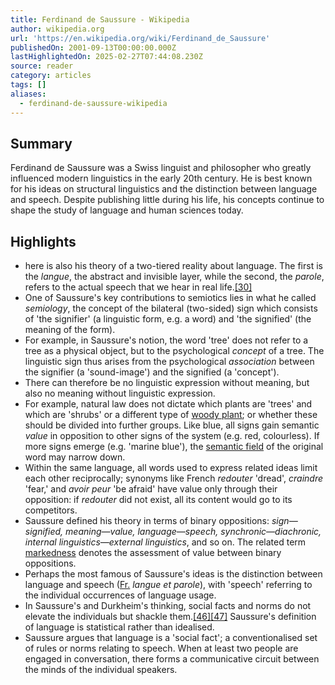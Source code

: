 ```yaml
---
title: Ferdinand de Saussure - Wikipedia
author: wikipedia.org
url: 'https://en.wikipedia.org/wiki/Ferdinand_de_Saussure'
publishedOn: 2001-09-13T00:00:00.000Z
lastHighlightedOn: 2025-02-27T07:44:08.230Z
source: reader
category: articles
tags: []
aliases:
  - ferdinand-de-saussure-wikipedia
---
```

## Summary

Ferdinand de Saussure was a Swiss linguist and philosopher who greatly influenced modern linguistics in the early 20th century. He is best known for his ideas on structural linguistics and the distinction between language and speech. Despite publishing little during his life, his concepts continue to shape the study of language and human sciences today.

## Highlights
- here is also his theory of a two-tiered reality about language. The first is the *langue*, the abstract and invisible layer, while the second, the *parole*, refers to the actual speech that we hear in real life.[[30]](https://en.wikipedia.org/wiki/Ferdinand_de_Saussure#cite_note-:1-30)
- One of Saussure's key contributions to semiotics lies in what he called *semiology*, the concept of the bilateral (two-sided) sign which consists of 'the signifier' (a linguistic form, e.g. a word) and 'the signified' (the meaning of the form).
- For example, in Saussure's notion, the word 'tree' does not refer to a tree as a physical object, but to the psychological *concept* of a tree. The linguistic sign thus arises from the psychological *association* between the signifier (a 'sound-image') and the signified (a 'concept').
- There can therefore be no linguistic expression without meaning, but also no meaning without linguistic expression.
- For example, natural law does not dictate which plants are 'trees' and which are 'shrubs' or a different type of [woody plant](https://en.wikipedia.org/wiki/Woody_plant); or whether these should be divided into further groups. Like blue, all signs gain semantic *value* in opposition to other signs of the system (e.g. red, colourless). If more signs emerge (e.g. 'marine blue'), the [semantic field](https://en.wikipedia.org/wiki/Semantic_field) of the original word may narrow down.
- Within the same language, all words used to express related ideas limit each other reciprocally; synonyms like French *redouter* 'dread', *craindre* 'fear,' and *avoir peur* 'be afraid' have value only through their opposition: if *redouter* did not exist, all its content would go to its competitors.
- Saussure defined his theory in terms of binary oppositions: *sign—signified, meaning—value, language—speech, synchronic—diachronic, internal linguistics—external linguistics*, and so on. The related term [markedness](https://en.wikipedia.org/wiki/Markedness) denotes the assessment of value between binary oppositions.
- Perhaps the most famous of Saussure's ideas is the distinction between language and speech ([Fr.](https://en.wikipedia.org/wiki/French_language) *langue et parole*), with 'speech' referring to the individual occurrences of language usage.
- In Saussure's and Durkheim's thinking, social facts and norms do not elevate the individuals but shackle them.[[46]](https://en.wikipedia.org/wiki/Ferdinand_de_Saussure#cite_note-Klautke_2010-51)[[47]](https://en.wikipedia.org/wiki/Ferdinand_de_Saussure#cite_note-Hejl_2013-52) Saussure's definition of language is statistical rather than idealised.
- Saussure argues that language is a 'social fact'; a conventionalised set of rules or norms relating to speech. When at least two people are engaged in conversation, there forms a communicative circuit between the minds of the individual speakers.
